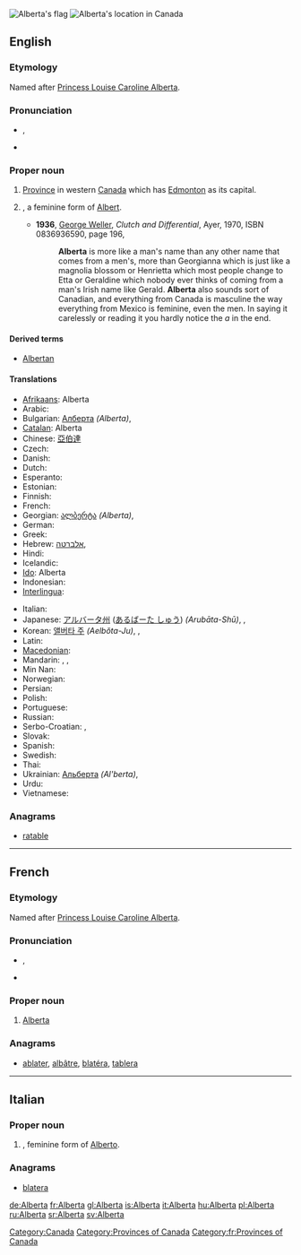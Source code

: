 {{wikipedia}}
[[Image:Flag of Alberta.svg|thumb|Alberta's flag]]
[[Image:AB-Canada-province.png|thumb|Alberta's location in Canada]]
==English==

===Etymology===
Named after [[w:Princess Louise, Duchess of Argyll|Princess Louise Caroline Alberta]].

===Pronunciation===
* {{a|UK}} {{IPA|/ˌælˈbɜː(ɹ).tə/}}, {{SAMPA|/%{l%b3:(r).t@/}}
* {{audio|en-ca-Alberta.ogg|Audio (CA)}}

===Proper noun===
{{en-proper noun}}

# [[province|Province]] in western [[Canada]] which has [[Edmonton]] as its capital.
# {{given name|female|from=Germanic}}, a feminine form of [[Albert]].
#* '''1936''', [[w:George Weller|George Weller]], ''Clutch and Differential'', Ayer, 1970, ISBN 0836936590, page 196,
#*: '''Alberta''' is more like a man's name than any other name that comes from a men's, more than Georgianna which is just like a magnolia blossom or Henrietta which most people change to Etta or Geraldine which nobody ever thinks of coming from a man's Irish name like Gerald. '''Alberta''' also sounds sort of Canadian, and everything from Canada is masculine the way everything from Mexico is feminine, even the men. In saying it carelessly or reading it you hardly notice the ''a'' in the end. 

====Derived terms====
* [[Albertan]]

====Translations====
{{trans-top|province}}
* [[Afrikaans]]: Alberta
* Arabic: {{t|ar|ألبرتا|f|tr='albirta|sc=Arab}}
* Bulgarian: [[Алберта]] ''(Alberta)'',  {{t|bg|Алберта|f|tr=Albérta|sc=Cyrl}}
* [[Catalan]]: Alberta
* Chinese: [[亞伯達]]
* Czech: {{t|cs|Alberta|f}}
* Danish: {{t-|da|Alberta}}
* Dutch: {{t-|nl|Alberta}}
* Esperanto: {{t-|eo|Alberto|xs=Esperanto}}
* Estonian: {{t-|et|Alberta}}
* Finnish: {{t-|fi|Alberta}}
* French: {{t+|fr|Alberta|f}}
* Georgian: [[ალბერტა]] ''(Alberta)'',  {{t|ka|ალბერტა|tr=alberta|sc=Geor}}
* German: {{t+|de|Alberta}}
* Greek: {{t|el|Αλμπέρτα|f|tr=Albérta|sc=Grek}}
* Hebrew: [[אלברטה]],  {{t|he|אלברטה|sc=Hebr}}
* Hindi: {{t|hi|अलबर्टा|tr=albarṭā|sc=Deva}}
* Icelandic: {{t+|is|Alberta}}
* [[Ido]]: Alberta
* Indonesian: {{t-|id|Alberta|xs=Indonesian}}
* [[Interlingua]]: {{t|ia|Alberta}}
{{trans-mid}}
* Italian: {{t+|it|Alberta}}
* Japanese: [[アルバータ州]] ([[あるばーた しゅう]]) ''(Arubāta-Shū)'',  {{t|ja|アルバータ|tr=Arubāta|sc=Jpan}},  {{t|ja|アルバータ州|tr=Arubāta-shū|sc=Jpan}}
* Korean: [[앨버타 주]] ''(Aelbŏta-Ju)'',  {{t|ko|앨버타|tr=Aelbeota|sc=Kore}},  {{t|ko|앨버타 주|tr=Aelbeota ju|sc=Kore}}
* Latin: {{t-|la|Alberta}}
* [[Macedonian]]: {{t|mk|Алберта|f|tr=Albérta|sc=Cyrl}}
* Mandarin: {{t|zh|艾伯塔|tr=Àibótǎ|sc=Hani}},  {{qualifier|Taiwan}} {{t|zh|亞伯達|sc=Hani}},  {{t|zh|亚伯达|tr=Yàbódá|sc=Hani}}
* Min Nan: {{t-|nan|Alberta|xs=Min Nan}}
* Norwegian: {{t-|no|Alberta}}
* Persian: {{t|fa|آلبرتا|sc=fa-Arab}}
* Polish: {{t+|pl|Alberta}}
* Portuguese: {{t-|pt|Alberta}}
* Russian: {{t|ru|Альберта|f|tr=Al'bérta|sc=Cyrl}}
* Serbo-Croatian: {{t|sh|Алберта|f}},  {{t|sh|Alberta|f}}
* Slovak: {{t-|sk|Alberta}}
* Spanish: {{t-|es|Alberta}}
* Swedish: {{t+|sv|Alberta}}
* Thai: {{t|th|รัฐแอลเบอร์ตา|sc=Thai}}
* Ukrainian: [[Альберта]] ''(Al'berta)'',  {{t|uk|Альберта|f|tr=Al'bérta|sc=Cyrl}}
* Urdu: {{t|ur|البرٹا|tr=albarṭā|sc=ur-Arab}}
* Vietnamese: {{t-|vi|Alberta|xs=Vietnamese}}
{{trans-bottom}}

===Anagrams===
* {{alphagram|aabelrt}} [[ratable#English|ratable]]
[[Category:Canada]]
[[Category:Provinces of Canada]]

----

==French==

===Etymology===
Named after [[w:Princess Louise, Duchess of Argyll|Princess Louise Caroline Alberta]]. 

===Pronunciation===
* {{IPA|/al.bɛʁ.ta/|lang=fr}}, {{X-SAMPA|/al.bER.ta/}}
* {{rhymes|a|lang=fr}}

===Proper noun===
{{infl|fr|proper noun|g=f}}

# [[#English|Alberta]]

===Anagrams===
* {{alphagram|aabelrt}} [[ablater#French|ablater]], [[albâtre#French|albâtre]], [[blatéra#French|blatéra]], [[tablera#French|tablera]]
[[Category:fr:Provinces of Canada]]
----
==Italian==

===Proper noun===
{{it-proper noun}} {{f}}

# {{given name|female|lang=it}}, feminine form of [[Alberto]].

===Anagrams===
* {{alphagram|aabelrt}} [[blatera#Italian|blatera]]
[[de:Alberta]]
[[fr:Alberta]]
[[gl:Alberta]]
[[is:Alberta]]
[[it:Alberta]]
[[hu:Alberta]]
[[pl:Alberta]]
[[ru:Alberta]]
[[sr:Alberta]]
[[sv:Alberta]]